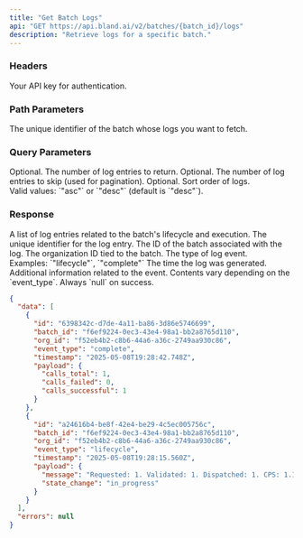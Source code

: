 ```yaml
---
title: "Get Batch Logs"
api: "GET https://api.bland.ai/v2/batches/{batch_id}/logs"
description: "Retrieve logs for a specific batch."
---
```


### Headers

<ParamField header="authorization" type="string" required>
  Your API key for authentication.
</ParamField>

### Path Parameters

<ParamField path="batch_id" type="string" required>
  The unique identifier of the batch whose logs you want to fetch.
</ParamField>

### Query Parameters

<ParamField query="take" type="integer">
  Optional. The number of log entries to return.
</ParamField>

<ParamField query="skip" type="integer">
  Optional. The number of log entries to skip (used for pagination).
</ParamField>

<ParamField query="direction" type="string">
  Optional. Sort order of logs.
  <br/>Valid values: `"asc"` or `"desc"` (default is `"desc"`).
</ParamField>

### Response

<ResponseField name="data" type="array">
  A list of log entries related to the batch's lifecycle and execution.
</ResponseField>

<ResponseField name="data[].id" type="string">
  The unique identifier for the log entry.
</ResponseField>

<ResponseField name="data[].batch_id" type="string">
  The ID of the batch associated with the log.
</ResponseField>

<ResponseField name="data[].org_id" type="string">
  The organization ID tied to the batch.
</ResponseField>

<ResponseField name="data[].event_type" type="string">
  The type of log event.  
  <br/>Examples: `"lifecycle"`, `"complete"`
</ResponseField>

<ResponseField name="data[].timestamp" type="string (ISO 8601)">
  The time the log was generated.
</ResponseField>

<ResponseField name="data[].payload" type="object">
  Additional information related to the event. Contents vary depending on the `event_type`.
</ResponseField>

<ResponseField name="errors" type="null">
  Always `null` on success.
</ResponseField>

<ResponseExample>

```json Response
{
  "data": [
    {
      "id": "6398342c-d7de-4a11-ba86-3d86e5746699",
      "batch_id": "f6ef9224-0ec3-43e4-98a1-bb2a8765d110",
      "org_id": "f52eb4b2-c8b6-44a6-a36c-2749aa930c86",
      "event_type": "complete",
      "timestamp": "2025-05-08T19:28:42.748Z",
      "payload": {
        "calls_total": 1,
        "calls_failed": 0,
        "calls_successful": 1
      }
    },
    {
      "id": "a24616b4-be8f-42e4-be29-4c5ec005756c",
      "batch_id": "f6ef9224-0ec3-43e4-98a1-bb2a8765d110",
      "org_id": "f52eb4b2-c8b6-44a6-a36c-2749aa930c86",
      "event_type": "lifecycle",
      "timestamp": "2025-05-08T19:28:15.560Z",
      "payload": {
        "message": "Requested: 1. Validated: 1. Dispatched: 1. CPS: 1.12.",
        "state_change": "in_progress"
      }
    }
  ],
  "errors": null
}
```
</ResponseExample>
